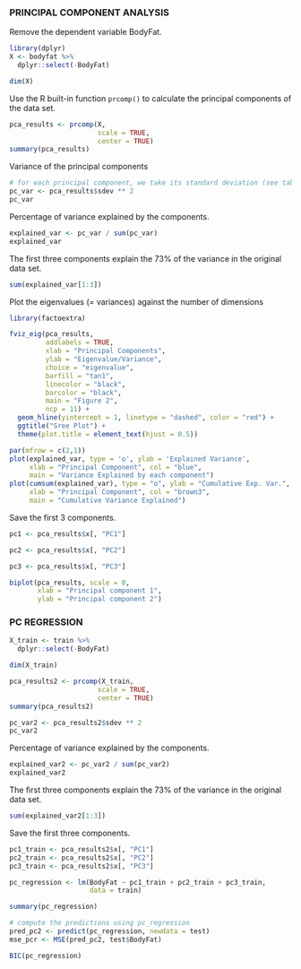 ### PRINCIPAL COMPONENT ANALYSIS ###
Remove the dependent variable BodyFat.
```r
library(dplyr)
X <- bodyfat %>% 
  dplyr::select(-BodyFat)

dim(X)
```

Use the R built-in function `prcomp()` to calculate the principal components of the data set.
```r
pca_results <- prcomp(X,
                      scale = TRUE,
                      center = TRUE)
summary(pca_results)
```

Variance of the principal components
```r
# for each principal component, we take its standard deviation (see table above) and square it, thus we obtain their variance
pc_var <- pca_results$sdev ** 2
pc_var
```

Percentage of variance explained by the components.
```r
explained_var <- pc_var / sum(pc_var)
explained_var
```

The first three components explain the 73% of the variance in the original data set.
```r
sum(explained_var[1:3])
```

Plot the eigenvalues (= variances) against the number of dimensions
```r
library(factoextra)

fviz_eig(pca_results, 
         addlabels = TRUE,
         xlab = "Principal Components",
         ylab = "Eigenvalue/Variance",
         choice = "eigenvalue",
         barfill = "tan1",
         linecolor = "black",
         barcolor = "black",
         main = "Figure 2",
         ncp = 11) +
  geom_hline(yintercept = 1, linetype = "dashed", color = "red") +
  ggtitle("Sree Plot") +
  theme(plot.title = element_text(hjust = 0.5))
```



```r
par(mfrow = c(2,1))
plot(explained_var, type = 'o', ylab = 'Explained Variance', 
     xlab = "Principal Component", col = "blue",
     main = "Variance Explained by each component")
plot(cumsum(explained_var), type = "o", ylab = "Cumulative Exp. Var.", 
     xlab = "Principal Component", col = "brown3",
     main = "Cumulative Variance Explained")
```

Save the first 3 components.
```r
pc1 <- pca_results$x[, "PC1"]

pc2 <- pca_results$x[, "PC2"]

pc3 <- pca_results$x[, "PC3"]
```


```r
biplot(pca_results, scale = 0,
       xlab = "Principal component 1",
       ylab = "Principal component 2")
```

### PC REGRESSION ###
```r
X_train <- train %>% 
  dplyr::select(-BodyFat)

dim(X_train)
```

```r
pca_results2 <- prcomp(X_train,
                      scale = TRUE,
                      center = TRUE)
summary(pca_results2)
```
```r
pc_var2 <- pca_results2$sdev ** 2
pc_var2
```

Percentage of variance explained by the components.
```r
explained_var2 <- pc_var2 / sum(pc_var2)
explained_var2
```

The first three components explain the 73% of the variance in the original data set.
```r
sum(explained_var2[1:3])
```
Save the first three components.
```r
pc1_train <- pca_results2$x[, "PC1"]
pc2_train <- pca_results2$x[, "PC2"]
pc3_train <- pca_results2$x[, "PC3"]
```


```r
pc_regression <- lm(BodyFat ~ pc1_train + pc2_train + pc3_train,
                    data = train)

summary(pc_regression)
```

```r
# compute the predictions using pc_regression
pred_pc2 <- predict(pc_regression, newdata = test)
mse_pcr <- MSE(pred_pc2, test$BodyFat)
```
```r
BIC(pc_regression)
```